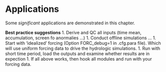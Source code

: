 # Applications

Some _significant_ applications are demonstrated in this chapter.

**Best practice suggestions**
1. Derive and QC all inputs (time mean, accumulation, screen fo anormalies ...)
1. Conduct offline simulations ...
1. Start with 'idealized' forcing (Option FORC_debug=1 in .cfg.para file). Which will use uniform forcing data to drive the hydrologic simulations.
1. Run with short time period, load the outputs and examine whether results are in expection 
1. If all above works, then hook all modules and run with your forcing data.
